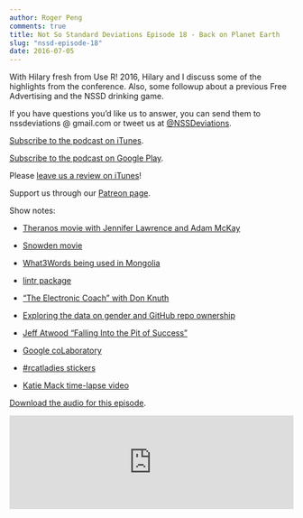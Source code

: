```yaml
---
author: Roger Peng
comments: true
title: Not So Standard Deviations Episode 18 - Back on Planet Earth
slug: "nssd-episode-18"
date: 2016-07-05
---
```


With Hilary fresh from Use R! 2016, Hilary and I discuss some of the highlights from the conference. Also, some followup about a previous Free Advertising and the NSSD drinking game.


If you have questions you’d like us to answer, you can send them to
nssdeviations @ gmail.com or tweet us at [@NSSDeviations](https://twitter.com/nssdeviations).

[Subscribe to the podcast on iTunes](https://itunes.apple.com/us/podcast/not-so-standard-deviations/id1040614570).

[Subscribe to the podcast on Google Play](https://play.google.com/music/listen?u=0#/ps/Izfnbx6tlruojkfrvhjfdj3nmna).

Please [leave us a review on iTunes](https://itunes.apple.com/us/podcast/not-so-standard-deviations/id1040614570)!

Support us through our [Patreon page](https://www.patreon.com/NSSDeviations?ty=h).

Show notes:

* [Theranos movie with Jennifer Lawrence and Adam McKay](http://www.vanityfair.com/hollywood/2016/06/jennifer-lawrence-theranos-elizabeth-holmes)

* [Snowden movie](https://en.wikipedia.org/wiki/Snowden_(film))

* [What3Words being used in Mongolia](http://www.npr.org/2016/06/19/482514949/welcome-to-mongolias-new-postal-system-an-atlas-of-random-words)

* [lintr package](https://github.com/jimhester/lintr)

* [“The Electronic Coach” with Don Knuth](https://youtu.be/dhh8Ao4yweQ)

* [Exploring the data on gender and GitHub repo ownership](http://alyssafrazee.com/gender-and-github-code.html)

* [Jeff Atwood “Falling Into the Pit of Success”](https://blog.codinghorror.com/falling-into-the-pit-of-success/)

* [Google coLaboratory](https://research.googleblog.com/2014/08/doing-data-science-with-colaboratory.html)

* [#rcatladies stickers](https://www.stickermule.com/marketplace/12936-number-rcatladies)

* [Katie Mack time-lapse video](https://twitter.com/astrokatie/status/745529809669787649)


[Download the audio for this episode](https://soundcloud.com/nssd-podcast/episode-18-back-on-planet-earth).

<iframe width="100%" height="166" scrolling="no" frameborder="no" src="https://w.soundcloud.com/player/?url=https%3A//api.soundcloud.com/tracks/272064450&amp;color=ff5500&amp;auto_play=false&amp;hide_related=false&amp;show_comments=true&amp;show_user=true&amp;show_reposts=false"></iframe>
